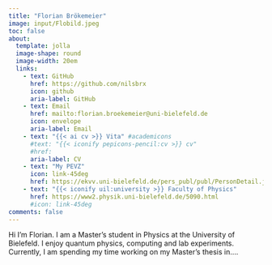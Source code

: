 ```yaml
---
title: "Florian Brökemeier"
image: input/Flobild.jpeg
toc: false
about: 
  template: jolla
  image-shape: round
  image-width: 20em
  links:
    - text: GitHub
      href: https://github.com/nilsbrx
      icon: github
      aria-label: GitHub
    - text: Email
      href: mailto:florian.broekemeier@uni-bielefeld.de
      icon: envelope
      aria-label: Email
    - text: "{{< ai cv >}} Vita" #academicons
      #text: "{{< iconify pepicons-pencil:cv >}} cv"
      #href: 
      aria-label: CV
    - text: "My PEVZ" 
      icon: link-45deg
      href: https://ekvv.uni-bielefeld.de/pers_publ/publ/PersonDetail.jsp?personId=279287392
    - text: "{{< iconify uil:university >}} Faculty of Physics"
      href: https://www2.physik.uni-bielefeld.de/5090.html
      #icon: link-45deg 
comments: false
---
```


Hi I'm Florian. I am a Master’s student in Physics at the University of Bielefeld. I enjoy quantum physics, computing and lab experiments. Currently, I am spending my time working on my Master’s thesis in….